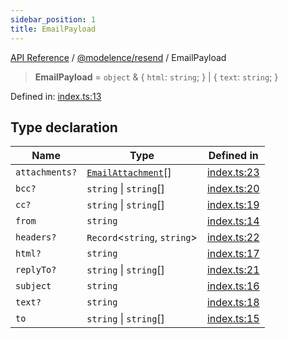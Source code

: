 ```yaml
---
sidebar_position: 1
title: EmailPayload
---
```


[API Reference](/api-reference/@modelence/resend/type-aliases/../../../index) / [@modelence/resend](/api-reference/@modelence/resend/type-aliases/../index) / EmailPayload

> **EmailPayload** = `object` & \{ `html`: `string`; \} \| \{ `text`: `string`; \}

Defined in: [index.ts:13](https://github.com/modelence/modelence/blob/1e944710d976ab6b4f27315125c56e7e2853136b/packages/resend/src/index.ts#L13)

## Type declaration

| Name | Type | Defined in |
| ------ | ------ | ------ |
| `attachments?` | [`EmailAttachment`](/api-reference/@modelence/resend/type-aliases/EmailAttachment)[] | [index.ts:23](https://github.com/modelence/modelence/blob/1e944710d976ab6b4f27315125c56e7e2853136b/packages/resend/src/index.ts#L23) |
| `bcc?` | `string` \| `string`[] | [index.ts:20](https://github.com/modelence/modelence/blob/1e944710d976ab6b4f27315125c56e7e2853136b/packages/resend/src/index.ts#L20) |
| `cc?` | `string` \| `string`[] | [index.ts:19](https://github.com/modelence/modelence/blob/1e944710d976ab6b4f27315125c56e7e2853136b/packages/resend/src/index.ts#L19) |
| `from` | `string` | [index.ts:14](https://github.com/modelence/modelence/blob/1e944710d976ab6b4f27315125c56e7e2853136b/packages/resend/src/index.ts#L14) |
| `headers?` | `Record`\<`string`, `string`\> | [index.ts:22](https://github.com/modelence/modelence/blob/1e944710d976ab6b4f27315125c56e7e2853136b/packages/resend/src/index.ts#L22) |
| `html?` | `string` | [index.ts:17](https://github.com/modelence/modelence/blob/1e944710d976ab6b4f27315125c56e7e2853136b/packages/resend/src/index.ts#L17) |
| `replyTo?` | `string` \| `string`[] | [index.ts:21](https://github.com/modelence/modelence/blob/1e944710d976ab6b4f27315125c56e7e2853136b/packages/resend/src/index.ts#L21) |
| `subject` | `string` | [index.ts:16](https://github.com/modelence/modelence/blob/1e944710d976ab6b4f27315125c56e7e2853136b/packages/resend/src/index.ts#L16) |
| `text?` | `string` | [index.ts:18](https://github.com/modelence/modelence/blob/1e944710d976ab6b4f27315125c56e7e2853136b/packages/resend/src/index.ts#L18) |
| `to` | `string` \| `string`[] | [index.ts:15](https://github.com/modelence/modelence/blob/1e944710d976ab6b4f27315125c56e7e2853136b/packages/resend/src/index.ts#L15) |
